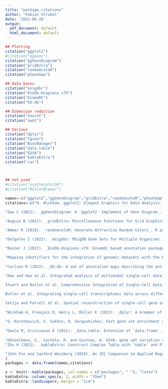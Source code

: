 ```yaml
---
title: "package_citations"
author: "Fabian Strobel"
date: '2022-06-20'
output:
  pdf_document: default
  html_document: default
---
```


```r
## Plotting
citation("ggplot2")
#citation("ggvenn")
citation("ggVennDiagram")
citation("gridExtra")
citation("randomcoloR")
citation("pheatmap")

## Data bases
citation("msigdbr")
citation("EnsDb.Hsapiens.v79")
citation("biomaRt")
citation("GO.db")

## Dimension reduction
citation("Seurat")
citation("uwot")

## Various
citation("dplyr")
citation("fgsea")
citation("BiocManager")
citation("data.table")
citation("GSVA")
citation("kableExtra")
citation("car")



## not used
#citation("scatterplot3d")
#citation("RColorBrewer")
```

```r
names<-c("ggplot2","ggVennDiagram","gridExtra","randomcoloR","pheatmap","msigdbr","EnsDb.Hsapiens.v79","biomaRt","GO.db","Seurat","uwot","dplyr","fgsea","BiocManager","data.table","GSVA","kableExtra","car")
citations<-c("H. Wickham. ggplot2: Elegant Graphics for Data Analysis. Springer-Verlag New York, 2016",
             
"Gao C (2021). _ggVennDiagram: A 'ggplot2' Implement of Venn Diagram_. R package version  1.2.0,<https://CRAN.R-project.org/package=ggVennDiagram>",

"Auguie B (2017). _gridExtra: Miscellaneous Functions for Grid Graphics_. R package version 2.3, <https://CRAN.R-project.org/package=gridExtra>",

"Ammar R (2019). _randomcoloR: Generate Attractive Random Colors_. R package version 1.1.0.1, <https://CRAN.R-project.org/package=randomcoloR>","Kolde R (2019). _pheatmap: Pretty Heatmaps_. R package version 1.0.12, <https://CRAN.R-project.org/package=pheatmap>",

"Dolgalev I (2022). _msigdbr: MSigDB Gene Sets for Multiple Organisms in a Tidy Data Format_. R package version 7.5.1, <https://CRAN.R-project.org/package=msigdbr>",

"Rainer J (2017). _EnsDb.Hsapiens.v79: Ensembl based annotation package_. R package version 2.99.0.",

"Mapping identifiers for the integration of genomic datasets with the R/Bioconductor package biomaRt. Steffen Durinck, Paul T. Spellman, Ewan Birney and Wolfgang Huber, Nature Protocols 4, 1184-1191 (2009)",
  
"Carlson M (2022). _GO.db: A set of annotation maps describing the entire Gene Ontology_. R package version 3.15.0.",
  
"Hao and Hao et al. Integrated analysis of multimodal single-cell data. Cell (2021) [Seurat V4] 

Stuart and Butler et al. Comprehensive Integration of Single-Cell Data. Cell (2019) [Seurat V3] 

Butler et al. Integrating single-cell transcriptomic data across different conditions, technologies, and species. Nat Biotechnol (2018) [Seurat V2]  

Satija and Farrell et al. Spatial reconstruction of single-cell gene expression data. Nat Biotechnol (2015) [Seurat V1]","Melville J (2021). _uwot: The Uniform Manifold Approximation and Projection (UMAP) Method for Dimensionality Reduction_. R package version 0.1.11, <https://CRAN.R-project.org/package=uwot>",
  
"Wickham H, François R, Henry L, Müller K (2022). _dplyr: A Grammar of Data Manipulation_. R package version 1.0.9, <https://CRAN.R-project.org/package=dplyr>",
  
"G. Korotkevich, V. Sukhov, A. Sergushichev. Fast gene set enrichment analysis. bioRxiv (2019), doi:10.1101/060012","Morgan M (2022). _BiocManager: Access the Bioconductor Project Package Repository_. R package version 1.30.18, <https://CRAN.R-project.org/package=BiocManager>",
  
"Dowle M, Srinivasan A (2021). _data.table: Extension of `data.frame`_. R package version 1.14.2, <https://CRAN.R-project.org/package=data.table>",
  
"Hänzelmann, S., Castelo, R. and Guinney, A. GSVA: gene set variation analysis for microarray and RNA-seq data. BMC Bioinformatics, 14:7, 2013",
"Zhu H (2021). _kableExtra: Construct Complex Table with 'kable' and Pipe Syntax_. R package version 1.3.4, <https://CRAN.R-project.org/package=kableExtra>",

"John Fox and Sanford Weisberg (2019). An {R} Companion to Applied Regression, Third Edition. Thousand Oaks CA: Sage. URL: https://socialsciences.mcmaster.ca/jfox/Books/Companion/"
)
packages <- data.frame(names,citations)
```
```r
x <- knitr::kable(packages, col.names = c("packages", " "), "latex")
kableExtra::column_spec(x, 2, width = "35em")
kableExtra::landscape(x, margin = "1cm")
```




